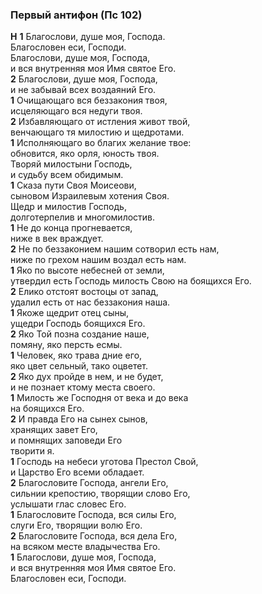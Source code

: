 ### Первый антифон (Пс 102)

**Н**
**1** Благослови, душе моя, Господа.  
Благословен еси, Господи.  
Благослови, душе моя, Господа,  
и вся внутренняя моя Имя святое Его.  
**2** Благослови, душе моя, Господа,  
и не забывай всех воздаяний Его.  
**1** Очищающаго вся беззакония твоя,  
исцеляющаго вся недуги твоя.  
**2** Избавляющаго от истления живот твой,  
венчающаго тя милостию и щедротами.  
**1** Исполняющаго во благих желание твое:  
обновится, яко орля, юность твоя.  
Творяй милостыни Господь,  
и судьбу всем обидимым.  
**1** Сказа пути Своя Моисеови,  
сыновом Израилевым хотения Своя.  
Щедр и милостив Господь,  
долготерпелив и многомилостив.  
**1** Не до конца прогневается,  
ниже в век враждует.  
**2** Не по беззаконием нашим сотворил есть нам,  
ниже по грехом нашим воздал есть нам.  
**1** Яко по высоте небесней от земли,  
утвердил есть Господь милость Свою на боящихся Его.  
**2** Елико отстоят востоцы от запад,  
удалил есть от нас беззакония наша.  
**1** Якоже щедрит отец сыны,  
ущедри Господь боящихся Его.  
**2** Яко Той позна создание наше,  
помяну, яко персть есмы.  
**1** Человек, яко трава дние его,  
яко цвет сельный, тако оцветет.  
**2** Яко дух пройде в нем, и не будет,  
и не познает ктому места своего.  
**1** Милость же Господня от века и до века  
на боящихся Его.  
**2** И правда Его на сынех сынов,  
хранящих завет Его,  
и помнящих заповеди Его  
творити я.  
**1** Господь на небеси уготова Престол Свой,  
и Царство Его всеми обладает.  
**2** Благословите Господа, ангели Его,  
сильнии крепостию, творящии слово Его,  
услышати глас словес Его.  
**1** Благословите Господа, вся силы Его,  
слуги Его, творящии волю Его.  
**2** Благословите Господа, вся дела Его,  
на всяком месте владычества Его.  
**1** Благослови, душе моя, Господа,  
и вся внутренняя моя Имя святое Его.  
Благословен еси, Господи.

